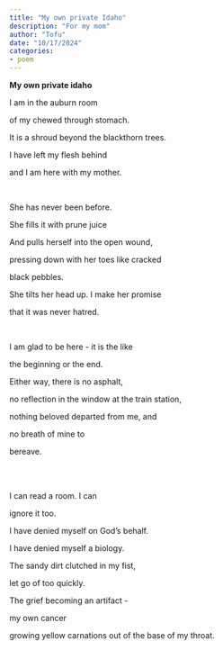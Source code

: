 ```yaml
---
title: "My own private Idaho"
description: "For my mom"
author: "Tofu"
date: "10/17/2024"
categories:
- poem
---
```


**My own private idaho**

I am in the auburn room

of my chewed through stomach.

It is a shroud beyond the blackthorn trees.

I have left my flesh behind

and I am here with my mother. 

<br/>

She has never been before. 

She fills it with prune juice

And pulls herself into the open wound, 

pressing down with her toes like cracked 

black pebbles.

She tilts her head up. I make her promise

that it was never hatred. 

<br/>

I am glad to be here - it is the like 

the beginning or the end.

Either way, there is no asphalt,

no reflection in the window at the train station,

nothing beloved departed from me, and

no breath of mine to 

bereave. 

<br/><br/>

I can read a room. I can

ignore it too. 

I have denied myself on God’s behalf.

I have denied myself a biology. 

The sandy dirt clutched in my fist,

let go of too quickly. 

The grief becoming an artifact -

my own cancer 

growing yellow carnations out of the base of my throat. 
